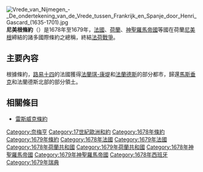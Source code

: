 {{noteTA
|G1=荷兰地名
|G2=法国地名
|1=zh-hans:赖斯韦克; zh-hant:雷斯威克;
}}
[[File:Vrede_van_Nijmegen_-_De_ondertekening_van_de_Vrede_tussen_Frankrijk_en_Spanje_door_Henri_Gascard_(1635-1701).jpg|thumb]]
'''尼美根條約'''（{{lang|en|Treaty of Nijmegen}}）是1678年至1679年，[[法蘭西王國|法國]]、[[荷蘭共和國|荷蘭]]、[[神聖羅馬帝國|神聖羅馬帝國]]等國在荷蘭[[尼美根|尼美根]]締結的諸多國際條約之總稱，終結[[法荷戰爭|法荷戰爭]]。

== 主要內容 ==
根據條約，[[路易十四|路易十四]]的法國獲得[[弗朗什-孔泰|法蘭琪-康堤]]和[[法蘭德斯|法蘭德斯]]的部分都市，歸還[[馬斯垂克|馬斯垂克]]和法蘭德斯北部的部分領土。

== 相關條目 ==
* [[雷斯威克條約|雷斯威克條約]]

[[Category:奈梅亨|Category:奈梅亨]]
[[Category:17世紀歐洲和約|Category:17世紀歐洲和約]]
[[Category:1678年條約|Category:1678年條約]]
[[Category:1679年條約|Category:1679年條約]]
[[Category:1678年法國|Category:1678年法國]]
[[Category:1679年法國|Category:1679年法國]]
[[Category:1678年荷蘭共和國|Category:1678年荷蘭共和國]]
[[Category:1679年荷蘭共和國|Category:1679年荷蘭共和國]]
[[Category:1678年神聖羅馬帝國|Category:1678年神聖羅馬帝國]]
[[Category:1679年神聖羅馬帝國|Category:1679年神聖羅馬帝國]]
[[Category:1678年西班牙|Category:1678年西班牙]]
[[Category:1679年瑞典|Category:1679年瑞典]]
